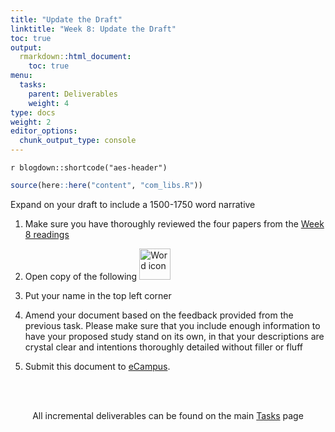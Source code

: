 ```yaml
---
title: "Update the Draft"
linktitle: "Week 8: Update the Draft"
toc: true
output:
  rmarkdown::html_document:
    toc: true
menu:
  tasks:
    parent: Deliverables
    weight: 4
type: docs
weight: 2
editor_options: 
  chunk_output_type: console
---
```


`r blogdown::shortcode("aes-header")`

```r
source(here::here("content", "com_libs.R"))
```

<style>
ul {
    margin-left: 1.5em
}
</style>


Expand on your draft to include a 1500-1750 word narrative

1. Make sure you have thoroughly reviewed the four papers from the [Week 8 readings](/readings/08-readings/)

2. Open copy of the following <img src="/logos/word-ico.png" alt="Word icon" width="50">

3. Put your name in the top left corner

4. Amend your document based on the feedback provided from the previous task. Please make sure that you include enough information to have your proposed study stand on its own, in that your descriptions are crystal clear and intentions thoroughly detailed without filler or fluff
  
5. Submit this document to <a target="_blank" href="https://ecampus.wvu.edu/">eCampus</a>.<br><br>

<br />

<center>
<p id="rounded_corners">
All incremental deliverables can be found on the main <a href="/tasks/#deliverables">Tasks</a> page
<p>
</center>

